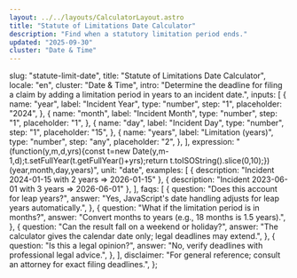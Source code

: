 ```yaml
---
layout: ../../layouts/CalculatorLayout.astro
title: "Statute of Limitations Date Calculator"
description: "Find when a statutory limitation period ends."
updated: "2025-09-30"
cluster: "Date & Time"
---
```



  slug: "statute-limit-date",
  title: "Statute of Limitations Date Calculator",
  locale: "en",
  cluster: "Date & Time",
  intro:
    "Determine the deadline for filing a claim by adding a limitation period in years to an incident date.",
  inputs: [
    {
      name: "year",
      label: "Incident Year",
      type: "number",
      step: "1",
      placeholder: "2024",
    },
    {
      name: "month",
      label: "Incident Month",
      type: "number",
      step: "1",
      placeholder: "1",
    },
    {
      name: "day",
      label: "Incident Day",
      type: "number",
      step: "1",
      placeholder: "15",
    },
    {
      name: "years",
      label: "Limitation (years)",
      type: "number",
      step: "any",
      placeholder: "2",
    },
  ],
  expression:
    "(function(y,m,d,yrs){const t=new Date(y,m-1,d);t.setFullYear(t.getFullYear()+yrs);return t.toISOString().slice(0,10);})(year,month,day,years)",
  unit: "date",
  examples: [
    { description: "Incident 2024-01-15 with 2 years ⇒ 2026-01-15" },
    { description: "Incident 2023-06-01 with 3 years ⇒ 2026-06-01" },
  ],
  faqs: [
    {
      question: "Does this account for leap years?",
      answer:
        "Yes, JavaScript's date handling adjusts for leap years automatically.",
    },
    {
      question: "What if the limitation period is in months?",
      answer: "Convert months to years (e.g., 18 months is 1.5 years).",
    },
    {
      question: "Can the result fall on a weekend or holiday?",
      answer:
        "The calculator gives the calendar date only; legal deadlines may extend.",
    },
    {
      question: "Is this a legal opinion?",
      answer: "No, verify deadlines with professional legal advice.",
    },
  ],
  disclaimer:
    "For general reference; consult an attorney for exact filing deadlines.",
};

<Calculator schema={schema} />
